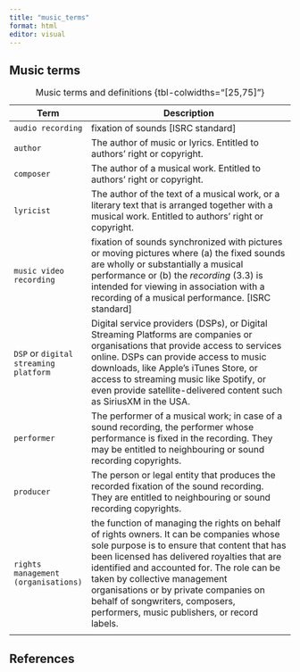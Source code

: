 ```yaml
---
title: "music_terms"
format: html
editor: visual
---
```


## Music terms {.unnumbered}

| Term                                  | Description                                                                                                                                                                                                                                                                                                                                                                                      |
|---------------------------------------|--------------------------------------------------------------------------------------------------------------------------------------------------------------------------------------------------------------------------------------------------------------------------------------------------------------------------------------------------------------------------------------------------|
| `audio recording`                     | fixation of sounds \[ISRC standard\]                                                                                                                                                                                                                                                                                                                                                             |
| `author`                              | The author of music or lyrics. Entitled to authors' right or copyright.                                                                                                                                                                                                                                                                                                                          |
| `composer`                            | The author of a musical work. Entitled to authors' right or copyright.                                                                                                                                                                                                                                                                                                                           |
| `lyricist`                            | The author of the text of a musical work, or a literary text that is arranged together with a musical work. Entitled to authors' right or copyright.                                                                                                                                                                                                                                             |
| `music video recording`               | fixation of sounds synchronized with pictures or moving pictures where (a) the fixed sounds are wholly or substantially a musical performance or (b) the *recording* (3.3) is intended for viewing in association with a recording of a musical performance. \[ISRC standard\]                                                                                                                   |
| `DSP` or `digital streaming platform` | Digital service providers (DSPs), or Digital Streaming Platforms are companies or organisations that provide access to services online. DSPs can provide access to music downloads, like Apple's iTunes Store, or access to streaming music like Spotify, or even provide satellite-delivered content such as SiriusXM in the USA.                                                               |
| `performer`                           | The performer of a musical work; in case of a sound recording, the performer whose performance is fixed in the recording. They may be entitled to neighbouring or sound recording copyrights.                                                                                                                                                                                                    |
| `producer`                            | The person or legal entity that produces the recorded fixation of the sound recording. They are entitled to neighbouring or sound recording copyrights.                                                                                                                                                                                                                                          |
| `rights management (organisations)`   | the function of managing the rights on behalf of rights owners. It can be companies whose sole purpose is to ensure that content that has been licensed has delivered royalties that are identified and accounted for. The role can be taken by collective management organisations or by private companies on behalf of songwriters, composers, performers, music publishers, or record labels. |
|                                       |                                                                                                                                                                                                                                                                                                                                                                                                  |

: Music terms and definitions {tbl-colwidths="\[25,75\]"}

## References {.unnumbered}
